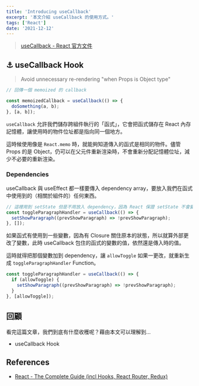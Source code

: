 ```yaml
---
title: 'Introducing useCallback'
excerpt: '本文介紹 useCallback 的使用方式。'
tags: ['React']
date: '2021-12-12'
---
```


> [useCallback - React 官方文件](https://zh-hant.reactjs.org/docs/hooks-reference.html#usecallback)

## ⚓ useCallback Hook

> Avoid unnecessary re-rendering "when Props is Object type"

```jsx
// 回傳一個 memoized 的 callback

const memoizedCallback = useCallback(() => {
  doSomething(a, b);
}, [a, b]);
```

`useCallback` 允許我們儲存跨組件執行的「函式」，它會把函式儲存在 React 內存記憶體，讓使用時的物件位址都是指向同一個地方。

這時候使用像是 `React.memo` 時，就能夠知道傳入的函式是相同的物件。儘管 Props 的是 Object，仍可以在父元件重新渲染時，不會重新分配記憶體位址，減少不必要的重新渲染。

### Dependencies

useCallback 與 useEffect 都一樣要傳入 dependency array，要放入我們在函式中使用到的（相關於組件的）任何東西。

```jsx
// 這裡用到 setState 但是不用放入 dependency，因為 React 保證 setState 不會變化
const toggleParagraphHandler = useCallback(() => {
  setShowParagraph((prevShowParagraph) => !prevShowParagraph);
}, []);
```

如果函式有使用到一些變數，因為有 Closure 關住原本的狀態，所以就算外部更改了變數，此時 useCallback 包住的函式的變數的值，依然還是傳入時的值。

這時就得把那個變數加到 dependency，讓 `allowToggle` 如果一更改，就重新生成 `toggleParagraphHandler` Function。

```jsx
const toggleParagraphHandler = useCallback(() => {
  if (allowToggle) {
    setShowParagraph((prevShowParagraph) => !prevShowParagraph);
  }
}, [allowToggle]);
```

## 回顧

看完這篇文章，我們到底有什麼收穫呢？藉由本文可以理解到…

- useCallback Hook

## References

- [React - The Complete Guide (incl Hooks, React Router, Redux)](https://www.udemy.com/course/react-the-complete-guide-incl-redux/)
